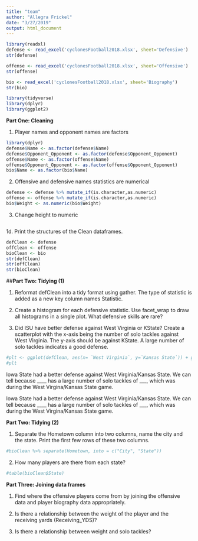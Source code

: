 ```yaml
---
title: "team"
author: "Allegra Frickel"
date: "3/27/2019"
output: html_document
---
```


```r
library(readxl)
defense <- read_excel('cyclonesFootball2018.xlsx', sheet='Defensive')
str(defense)
```

```r
offense <- read_excel('cyclonesFootball2018.xlsx', sheet='Offensive')
str(offense)
```

```r
bio <- read_excel('cyclonesFootball2018.xlsx', sheet='Biography')
str(bio)
```

```r
library(tidyverse)
library(dplyr)
library(ggplot2)
```

**Part One: Cleaning**

1. Player names and opponent names are factors
```r
library(dplyr)
defense$Name <- as.factor(defense$Name)
defense$Opponent_Opponent <- as.factor(defense$Opponent_Opponent)
offense$Name <- as.factor(offense$Name)
offense$Opponent_Opponent <- as.factor(offense$Opponent_Opponent)
bio$Name <- as.factor(bio$Name)
```

2. Offensive and defensive names statistics are numerical
```r
defense <- defense %>% mutate_if(is.character,as.numeric)
offense <- offense %>% mutate_if(is.character,as.numeric)
bio$Weight <- as.numeric(bio$Weight)
```

3. Change height to numeric
```r

```

1d. Print the structures of the Clean dataframes.
```r
defClean <- defense
offClean <- offense
bioClean <- bio
str(defClean)
str(offClean)
str(bioClean)
```


##**Part Two: Tidying (1)**

1. Reformat defClean into a tidy format using gather. The type of statistic is added as a new key column names Statistic.

2. Create a histogram for each defensive statistic. Use facet_wrap to draw all histograms in a single plot. What defensive skills are rare?

3. Did ISU have better defense against West Virginia or KState? Create a scatterplot with the x-axis being the number of solo tackles against West Virginia. The y-axis should be against KState. A large number of solo tackles indicates a good defense.

```r
#plt <- ggplot(defClean, aes(x= `West Virginia`, y=`Kansas State`)) + geom_point() + xlab('Solo tackles against West Virgina') + ylab('Solo tackles against Kansas State')
#plt
```

Iowa State had a better defense against West Virginia/Kansas State. We can tell because ____ has a large number of solo tackles of ___, which was during the West Virgina/Kansas State game.

Iowa State had a better defense against West Virginia/Kansas State. We can tell because ____ has a large number of solo tackles of ___, which was during the West Virgina/Kansas State game.

**Part Two: Tidying (2)**

1. Separate the Hometown column into two columns, name the city and the state. Print the first few rows of these two columns.

```r
#bioClean %>% separate(Hometown, into = c("City", "State"))
```

2. How many players are there from each state?

```r
#table(bioClean$State)
```

**Part Three: Joining data frames**

1. Find where the offensive players come from by joining the offensive data and player biography data appropriately.

2. Is there a relationship between the weight of the player and the receiving yards (Receiving_YDS)?

3. Is there a relationship between weight and solo tackles?


